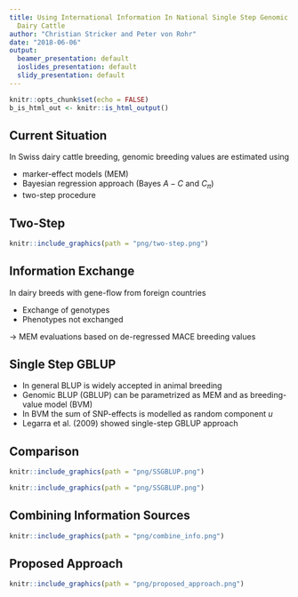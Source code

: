 ```yaml
---
title: Using International Information In National Single Step Genomic BLUP In Swiss
  Dairy Cattle
author: "Christian Stricker and Peter von Rohr"
date: "2018-06-06"
output:
  beamer_presentation: default
  ioslides_presentation: default
  slidy_presentation: default
---
```


```r
knitr::opts_chunk$set(echo = FALSE)
b_is_html_out <- knitr::is_html_output()
```

## Current Situation

In Swiss dairy cattle breeding, genomic breeding values are estimated using

- marker-effect models (MEM)
- Bayesian regression approach (Bayes $A - C$ and $C_{\pi}$) 
- two-step procedure


## Two-Step

```r
knitr::include_graphics(path = "png/two-step.png")
```


## Information Exchange

In dairy breeds with gene-flow from foreign countries

- Exchange of genotypes
- Phenotypes not exchanged

$\rightarrow$ MEM evaluations based on de-regressed MACE breeding values


## Single Step GBLUP

* In general BLUP is widely accepted in animal breeding
* Genomic BLUP (GBLUP) can be parametrized as MEM and as breeding-value model (BVM)
* In BVM the sum of SNP-effects is modelled as random component $u$
* Legarra et al. (2009) showed single-step GBLUP approach


## Comparison

```r
knitr::include_graphics(path = "png/SSGBLUP.png")
```

```r
knitr::include_graphics(path = "png/SSGBLUP.png")
```


## Combining Information Sources

```r
knitr::include_graphics(path = "png/combine_info.png")
```


## Proposed Approach

```r
knitr::include_graphics(path = "png/proposed_approach.png")
```
